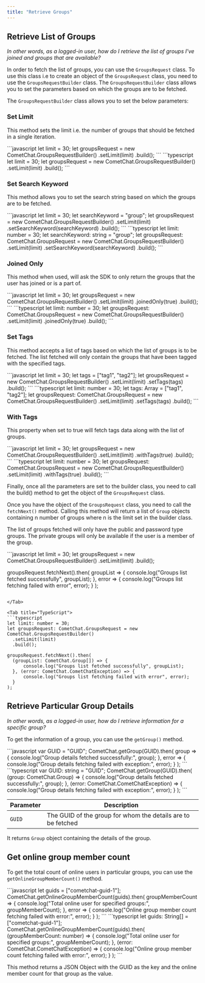 ```yaml
---
title: "Retrieve Groups"
---
```




## Retrieve List of Groups

*In other words, as a logged-in user, how do I retrieve the list of groups I've joined and groups that are available?*

In order to fetch the list of groups, you can use the `GroupsRequest` class. To use this class i.e to create an object of the `GroupsRequest` class, you need to use the `GroupsRequestBuilder` class. The `GroupsRequestBuilder` class allows you to set the parameters based on which the groups are to be fetched.

The `GroupsRequestBuilder` class allows you to set the below parameters:

### Set Limit

This method sets the limit i.e. the number of groups that should be fetched in a single iteration.

<Tabs>
<Tab title="Set Limit">
```javascript
let limit = 30;
let groupsRequest = new CometChat.GroupsRequestBuilder()
                  	.setLimit(limit)
                  	.build();
```

</Tab>

<Tab title="TypeScript">
```typescript
let limit = 30;
let groupsRequest = new CometChat.GroupsRequestBuilder()
                  	.setLimit(limit)
                  	.build();
```

</Tab>

</Tabs>

### Set Search Keyword

This method allows you to set the search string based on which the groups are to be fetched.

<Tabs>
<Tab title="Set Search Keyword">
```javascript
let limit = 30;
let searchKeyword = "group";
let groupsRequest = new CometChat.GroupsRequestBuilder()
                  	.setLimit(limit)
                  	.setSearchKeyword(searchKeyword)
                  	.build();
```

</Tab>

<Tab title="TypeScript">
```typescript
let limit: number = 30;
let searchKeyword: string = "group";
let groupsRequest: CometChat.GroupsRequest = new CometChat.GroupsRequestBuilder()
  .setLimit(limit)
  .setSearchKeyword(searchKeyword)
  .build();
```

</Tab>

</Tabs>

### Joined Only

This method when used, will ask the SDK to only return the groups that the user has joined or is a part of.

<Tabs>
<Tab title="Joined Only">
```javascript
let limit = 30;
let groupsRequest = new CometChat.GroupsRequestBuilder()
                  	.setLimit(limit)
                  	.joinedOnly(true)
                  	.build();
```

</Tab>

<Tab title="TypeScript">
```typescript
let limit: number = 30;
let groupsRequest: CometChat.GroupsRequest = new CometChat.GroupsRequestBuilder()
  .setLimit(limit)
  .joinedOnly(true)
  .build();
```

</Tab>

</Tabs>

### Set Tags

This method accepts a list of tags based on which the list of groups is to be fetched. The list fetched will only contain the groups that have been tagged with the specified tags.

<Tabs>
<Tab title="Set Tags">
```javascript
let limit = 30;
let tags = ["tag1", "tag2"];
let groupsRequest = new CometChat.GroupsRequestBuilder()
                  	.setLimit(limit)
                  	.setTags(tags)
                  	.build();
```

</Tab>

<Tab title="TypeScript">
```typescript
let limit: number = 30;
let tags: Array<String> = ["tag1", "tag2"];
let groupsRequest: CometChat.GroupsRequest = new CometChat.GroupsRequestBuilder()
  .setLimit(limit)
  .setTags(tags)
  .build();
```

</Tab>

</Tabs>

### With Tags

This property when set to true will fetch tags data along with the list of groups.

<Tabs>
<Tab title="With Tags">
```javascript
let limit = 30;
let groupsRequest = new CometChat.GroupsRequestBuilder()
                  	.setLimit(limit)
                  	.withTags(true)
                  	.build(); 
```

</Tab>

<Tab title="TypeScript">
```typescript
let limit: number = 30;
let groupsRequest: CometChat.GroupsRequest = new CometChat.GroupsRequestBuilder()
  .setLimit(limit)
  .withTags(true)
  .build();
```

</Tab>

</Tabs>

Finally, once all the parameters are set to the builder class, you need to call the build() method to get the object of the `GroupsRequest` class.

Once you have the object of the `GroupsRequest` class, you need to call the `fetchNext()` method. Calling this method will return a list of `Group` objects containing n number of groups where n is the limit set in the builder class.

The list of groups fetched will only have the public and password type groups. The private groups will only be available if the user is a member of the group.

<Tabs>
<Tab title="Groups Request">
```javascript
let limit = 30;
let groupsRequest = new CometChat.GroupsRequestBuilder()
                  	.setLimit(limit)
                  	.build();

groupsRequest.fetchNext().then(
groupList => {
  console.log("Groups list fetched successfully", groupList);
}, error => {
  console.log("Groups list fetching failed with error", error);
}
);
```

</Tab>

<Tab title="TypeScript">
```typescript
let limit: number = 30;
let groupsRequest: CometChat.GroupsRequest = new CometChat.GroupsRequestBuilder()
  .setLimit(limit)
  .build();

groupsRequest.fetchNext().then(
  (groupList: CometChat.Group[]) => {
      console.log("Groups list fetched successfully", groupList);
  }, (error: CometChat.CometChatException) => {
      console.log("Groups list fetching failed with error", error);
  }
);
```

</Tab>

</Tabs>

## Retrieve Particular Group Details

*In other words, as a logged-in user, how do I retrieve information for a specific group?*

To get the information of a group, you can use the `getGroup()` method.

<Tabs>
<Tab title="Retrieve Particular Group's Details">
```javascript
var GUID = "GUID";
CometChat.getGroup(GUID).then(
group => {
  console.log("Group details fetched successfully:", group);
}, error => {
  console.log("Group details fetching failed with exception:", error);
}
);   
```

</Tab>

<Tab title="TypeScript">
```typescript
var GUID: string = "GUID";
CometChat.getGroup(GUID).then(
  (group: CometChat.Group) => {
      console.log("Group details fetched successfully:", group);
  }, (error: CometChat.CometChatException) => {
      console.log("Group details fetching failed with exception:", error);
  }
);
```

</Tab>

</Tabs>

| Parameter | Description                                                  |
| --------- | ------------------------------------------------------------ |
| `GUID`    | The GUID of the group for whom the details are to be fetched |

It returns `Group` object containing the details of the group.

## Get online group member count

To get the total count of online users in particular groups, you can use the `getOnlineGroupMemberCount()` method.

<Tabs>
<Tab title="Get Online Group Member Count">
```javascript
let guids = ["cometchat-guid-1"];
CometChat.getOnlineGroupMemberCount(guids).then(
groupMemberCount => {
  console.log("Total online user for specified groups:", groupMemberCount);
}, error => {
  console.log("Online group member count fetching failed with error:", error);
}
);
```

</Tab>

<Tab title="TypeScript">
```typescript
let guids: String[] = ["cometchat-guid-1"];
CometChat.getOnlineGroupMemberCount(guids).then(
  (groupMemberCount: number) => {
      console.log("Total online user for specified groups:", groupMemberCount);
  }, (error: CometChat.CometChatException) => {
      console.log("Online group member count fetching failed with error:", error);
  }
);
```

</Tab>

</Tabs>

This method returns a JSON Object with the GUID as the key and the online member count for that group as the value.
